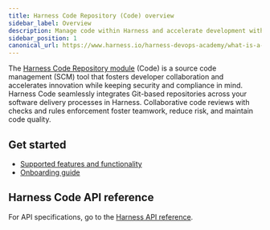 ```yaml
---
title: Harness Code Repository (Code) overview
sidebar_label: Overview
description: Manage code within Harness and accelerate development with security at scale.
sidebar_position: 1
canonical_url: https://www.harness.io/harness-devops-academy/what-is-a-code-repository
---
```


The [Harness Code Repository module](/docs/code-repository/code-supported.md) (Code) is a source code management (SCM) tool that fosters developer collaboration and accelerates innovation while keeping security and compliance in mind. Harness Code seamlessly integrates Git-based repositories across your software delivery processes in Harness. Collaborative code reviews with checks and rules enforcement foster teamwork, reduce risk, and maintain code quality.

## Get started

* [Supported features and functionality](../code-supported.md)
* [Onboarding guide](onboarding-guide.mdx)

## Harness Code API reference

For API specifications, go to the [Harness API reference](https://apidocs.harness.io/tag/repository).
